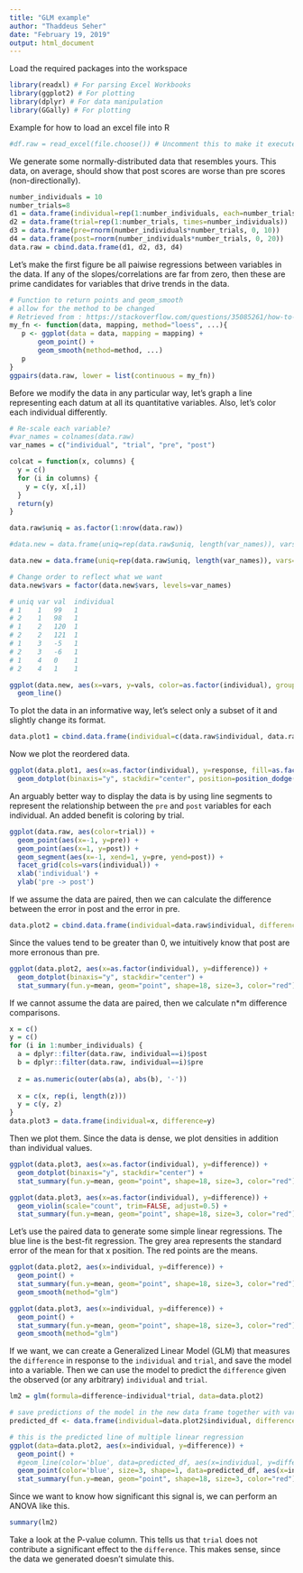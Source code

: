 ```yaml
---
title: "GLM example"
author: "Thaddeus Seher"
date: "February 19, 2019"
output: html_document
---
```


Load the required packages into the workspace
```r
library(readxl) # For parsing Excel Workbooks
library(ggplot2) # For plotting
library(dplyr) # For data manipulation
library(GGally) # For plotting
```

Example for how to load an excel file into R
```r
#df.raw = read_excel(file.choose()) # Uncomment this to make it execute
```

We generate some normally-distributed data that resembles yours.
This data, on average, should show that post scores are worse than pre scores (non-directionally).
```r
number_individuals = 10
number_trials=8
d1 = data.frame(individual=rep(1:number_individuals, each=number_trials))
d2 = data.frame(trial=rep(1:number_trials, times=number_individuals))
d3 = data.frame(pre=rnorm(number_individuals*number_trials, 0, 10))
d4 = data.frame(post=rnorm(number_individuals*number_trials, 0, 20))
data.raw = cbind.data.frame(d1, d2, d3, d4)
```

Let's make the first figure be all paiwise regressions between variables in the data. If any of the slopes/correlations are far from zero, then these are prime candidates for variables that drive trends in the data.
```r
# Function to return points and geom_smooth
# allow for the method to be changed
# Retrieved from : https://stackoverflow.com/questions/35085261/how-to-use-loess-method-in-ggallyggpairs-using-wrap-function/35088740#35088740
my_fn <- function(data, mapping, method="loess", ...){
   p <- ggplot(data = data, mapping = mapping) + 
       geom_point() + 
       geom_smooth(method=method, ...)
   p
}
ggpairs(data.raw, lower = list(continuous = my_fn))
```

Before we modify the data in any particular way, let's graph a line representing each datum at all its quantitative variables.
Also, let's color each individual differently.
```r
# Re-scale each variable?
#var_names = colnames(data.raw)
var_names = c("individual", "trial", "pre", "post")

colcat = function(x, columns) {
  y = c()
  for (i in columns) {
    y = c(y, x[,i])
  }
  return(y)
}

data.raw$uniq = as.factor(1:nrow(data.raw))

#data.new = data.frame(uniq=rep(data.raw$uniq, length(var_names)), vars=rep(1:length(var_names), each=length(data.raw$uniq)), vals=colcat(data.raw, var_names))

data.new = data.frame(uniq=rep(data.raw$uniq, length(var_names)), vars=rep(var_names, each=length(data.raw$uniq)), vals=colcat(data.raw, var_names), individual=rep(data.raw$individual, length(var_names)))

# Change order to reflect what we want
data.new$vars = factor(data.new$vars, levels=var_names)

# uniq var val  individual
# 1    1   99   1
# 2    1   98   1
# 1    2   120  1
# 2    2   121  1
# 1    3   -5   1
# 2    3   -6   1
# 1    4   0    1
# 2    4   1    1

ggplot(data.new, aes(x=vars, y=vals, color=as.factor(individual), group=uniq)) +
  geom_line()


```


To plot the data in an informative way, let's select only a subset of it and slightly change its format.
```r
data.plot1 = cbind.data.frame(individual=c(data.raw$individual, data.raw$individual), response=c(data.raw$pre, data.raw$post), type=c(rep("pre", number_individuals*number_trials), rep("post", number_individuals*number_trials)), trial=c(data.raw$trial, data.raw$trial))
```

Now we plot the reordered data.
```r
ggplot(data.plot1, aes(x=as.factor(individual), y=response, fill=as.factor(type))) +
  geom_dotplot(binaxis="y", stackdir="center", position=position_dodge(width=0.8)) +
```

An arguably better way to display the data is by using line segments to represent the relationship between the `pre` and `post` variables for each individual. An added benefit is coloring by trial.
```r
ggplot(data.raw, aes(color=trial)) + 
  geom_point(aes(x=-1, y=pre)) + 
  geom_point(aes(x=1, y=post)) + 
  geom_segment(aes(x=-1, xend=1, y=pre, yend=post)) + 
  facet_grid(cols=vars(individual)) + 
  xlab('individual') + 
  ylab('pre -> post')
```


If we assume the data are paired, then we can calculate the difference between the error in post and the error in pre.
```r
data.plot2 = cbind.data.frame(individual=data.raw$individual, difference=abs(data.raw$post)-abs(data.raw$pre), trial=data.raw$trial)
```
Since the values tend to be greater than 0, we intuitively know that post are more erronous than pre.
```r
ggplot(data.plot2, aes(x=as.factor(individual), y=difference)) +
  geom_dotplot(binaxis="y", stackdir="center") +
  stat_summary(fun.y=mean, geom="point", shape=18, size=3, color="red")
```

If we cannot assume the data are paired, then we calculate n*m difference comparisons.
```r
x = c()
y = c()
for (i in 1:number_individuals) {
  a = dplyr::filter(data.raw, individual==i)$post
  b = dplyr::filter(data.raw, individual==i)$pre
  
  z = as.numeric(outer(abs(a), abs(b), '-'))
  
  x = c(x, rep(i, length(z)))
  y = c(y, z)
}
data.plot3 = data.frame(individual=x, difference=y)
```

Then we plot them. Since the data is dense, we plot densities in addition than individual values.
```r
ggplot(data.plot3, aes(x=as.factor(individual), y=difference)) +
  geom_dotplot(binaxis="y", stackdir="center") +
  stat_summary(fun.y=mean, geom="point", shape=18, size=3, color="red")

ggplot(data.plot3, aes(x=as.factor(individual), y=difference)) +
  geom_violin(scale="count", trim=FALSE, adjust=0.5) +
  stat_summary(fun.y=mean, geom="point", shape=18, size=3, color="red")
```



Let's use the paired data to generate some simple linear regressions.
The blue line is the best-fit regression. The grey area represents the standard error of the mean for that x position.
The red points are the means.
```r
ggplot(data.plot2, aes(x=individual, y=difference)) +
  geom_point() +
  stat_summary(fun.y=mean, geom="point", shape=18, size=3, color="red") +
  geom_smooth(method="glm")

ggplot(data.plot3, aes(x=individual, y=difference)) +
  geom_point() +
  stat_summary(fun.y=mean, geom="point", shape=18, size=3, color="red") +
  geom_smooth(method="glm")
```

If we want, we can create a Generalized Linear Model (GLM) that measures the `difference` in response to the `individual` and `trial`, and save the model into a variable.
Then we can use the model to predict the `difference` given the observed (or any arbitrary) `individual` and `trial`.
```r

lm2 = glm(formula=difference~individual*trial, data=data.plot2)

# save predictions of the model in the new data frame together with variable you want to plot against
predicted_df <- data.frame(individual=data.plot2$individual, difference_pred=predict(lm2, data.plot2))

# this is the predicted line of multiple linear regression
ggplot(data=data.plot2, aes(x=individual, y=difference)) + 
  geom_point() +
  #geom_line(color='blue', data=predicted_df, aes(x=individual, y=difference_pred))
  geom_point(color='blue', size=3, shape=1, data=predicted_df, aes(x=individual, y=difference_pred)) +
  stat_summary(fun.y=mean, geom="point", shape=18, size=3, color="red")

```

Since we want to know how significant this signal is, we can perform an ANOVA like this.
```r
summary(lm2)
```

Take a look at the P-value column.
This tells us that `trial` does not contribute a significant effect to the `difference`.
This makes sense, since the data we generated doesn't simulate this.




